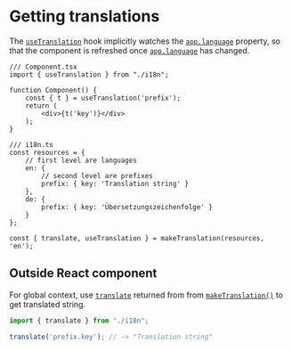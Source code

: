 <Module name="brew-js-react" />

# Getting translations

The [`useTranslation`](:) hook implicitly watches the [`app.language`](:) property, so that the component is refreshed once [`app.language`](:) has changed.

```tsx
/// Component.tsx
import { useTranslation } from "./i18n";

function Component() {
    const { t } = useTranslation('prefix');
    return (
        <div>{t('key')}</div>
    );
}

/// i18n.ts
const resources = {
    // first level are languages
    en: {
        // second level are prefixes
        prefix: { key: 'Translation string' }
    },
    de: {
        prefix: { key: 'Übersetzungszeichenfolge' }
    }
};

const { translate, useTranslation } = makeTranslation(resources, 'en');
```

## Outside React component

For global context, use [`translate`](:) returned from from [`makeTranslation()`](:) to get translated string.

```typescript
import { translate } from "./i18n";

translate('prefix.key'); // -> "Translation string"
```
